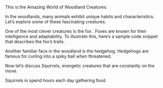 This is the Amazing World of Woodland Creatures. <!-- Start by making this the title of this document -->

<!-- Start this section with a level 2 header titled "Woodland Animals.-->

In the woodlands, many animals exhibit unique habits and characteristics. Let's explore some of these fascinating creatures. 

One of the most clever creatures is the fox <!-- write fox in bold -->. Foxes are known for their intelligence and adaptability. To illustrate this, here's a sample code snippet that describes the fox's traits. 

<!-- Display both by code and the result in your output.

fox_traits <- c("clever", "quick", "cunning") 
print(fox_traits) 

-->


Another familiar face in the woodland is the hedgehog. <!-- This section should start with a level 3 header named "The Hedgehog" --> Hedgehogs <!-- write 'Hedgehogs' in Italic --> are famous for curling into a spiky ball when threatened. 

<!-- Use a code chunk to print a message that says, "The hedgehog curls up!" Show only the result, not the code. -->

Now let's discuss Squirrels, energetic creatures that are constantly on the move. <!-- Add a level 4 header titled "Squirrels in Action." -->

Squirrels <!-- Underline `Squirrels` --> in  spend hours each day gathering food. 

<!--Here's a code snippet that calculates the number of acorns a squirrel gathers in a day, assuming it gathers 5 acorns per hour for 8 hours. Hide the code but display only the total acorns gathered.

acorns_per_hour <- 5 
total_acorns <- acorns_per_hour * 8 total_acorns

--> 

